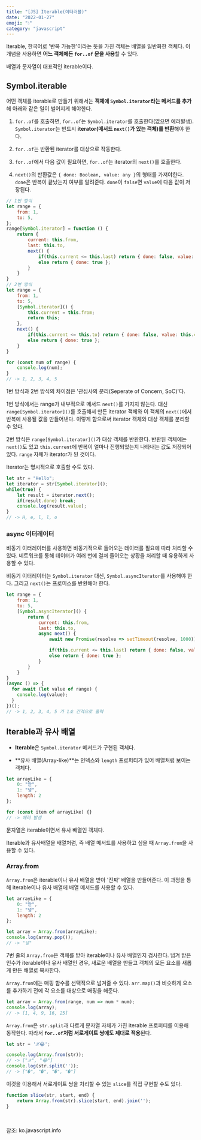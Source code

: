 ```yaml
---
title: "[JS] Iterable(이터러블)" 
date: "2022-01-27"
emoji: "💧"
category: "javascript"
---
```

Iterable, 한국어로 '반복 가능한'이라는 뜻을 가진 객체는 배열을 일반화한 객체다. 이 개념을 사용하면 **어느 객체에든 `for..of` 문을 사용**할 수 있다.

배열과 문자열이 대표적인 iterable이다.

## Symbol.iterable
어떤 객체를 iterable로 만들기 위해서는 **객체에 `Symbol.iterator`라는 메서드를 추가**해 아래와 같은 일이 벌어지게 해야한다.

1. `for..of`를 호출하면, `for..of`는 `Symbol.iterator`를 호출한다(없으면 에러발생). `Symbol.iterator`는 반드시 **iterator(메서드 `next()`가 있는 객체)를 반환**해야 한다.

2. `for..of`는 반환된 iterator를 대상으로 작동한다.

3. `for..of`에서 다음 값이 필요하면, `for..of`는 iterator의 `next()`를 호출한다.

4. `next()`의 반환값은 `{ done: Boolean, value: any }`의 형태를 가져야한다. `done`은 반복이 끝났는지 여부를 알려준다. `done`이 `false`면 `value`에 다음 값이 저장된다.

```js
// 1번 방식
let range = {
    from: 1,
    to: 5,
};
range[Symbol.iterator] = function () {
    return {
        current: this.from,
        last: this.to,
        next() {
            if(this.current <= this.last) return { done: false, value: this.current++ };
            else return { done: true };
        }
    }
}
// 2번 방식
let range = {
    from: 1,
    to: 5,
    [Symbol.iterator]() {
        this.current = this.from;
        return this;
    },
    next() {
        if(this.current <= this.to) return { done: false, value: this.current++ };
        else return { done: true };
    }
}

for (const num of range) {
    console.log(num);
}
// -> 1, 2, 3, 4, 5
```

1번 방식과 2번 방식의 차이점은 '관심사의 분리(Seperate of Concern, SoC)'다.

1번 방식에서는 range가 내부적으로 메서드 `next()`를 가지지 않는다. 대신 `range[Symbol.iterator]()`를 호출해서 만든 iterator 객체와 이 객체의 `next()`에서 반복에 사용될 값을 만들어낸다.
이렇게 함으로써 iterator 객체와 대상 객체를 분리할 수 있다.

2번 방식은 `range[Symbol.iterator]()`가 대상 객체를 반환한다. 반환된 객체에는 `next()`도 있고 `this.current`에 반복이 얼마나 진행되었는지 나타내는 값도 저장되어 있다. `range` 자체가 iterator가 된 것이다.

Iterator는 명시적으로 호출할 수도 있다.
```js
let str = "Hello";
let iterator = str[Symbol.iterator]();
while(true) {
    let result = iterator.next();
    if(result.done) break;
    console.log(result.value);
}
// -> H, e, l, l, o
```

### async 이터레이터
비동기 이터레이터를 사용하면 비동기적으로 들어오는 데이터를 필요에 따라 처리할 수 있다.
네트워크를 통해 데이터가 여러 번에 걸쳐 들어오는 상황을 처리할 때 유용하게 사용할 수 있다.

비동기 이터레이터는 `Symbol.iterator` 대신, `Symbol.asyncIterator`를 사용해야 한다. 그리고 `next()`는 프로미스를 반환해야 한다.
```js
let range = {
    from: 1,
    to: 5,
    [Symbol.asyncIterator]() {
        return {
            current: this.from,
            last: this.to,
            async next() {
                await new Promise(resolve => setTimeout(resolve, 1000));

                if(this.current <= this.last) return { done: false, value: this.current++ };
                else return { done: true };
            }
        }
    }
}
(async () => {
  for await (let value of range) {
    console.log(value);
  }
})();
// -> 1, 2, 3, 4, 5 가 1초 간격으로 출력
```

## Iterable과 유사 배열
- **Iterable**은 `Symbol.iterator` 메서드가 구현된 객체다.

- **유사 배열(Array-like)**는 인덱스와 `length` 프로퍼티가 있어 배열처럼 보이는 객체다.

```js
let arrayLike = {
    0: "안",
    1: "녕",
    length: 2
};

for (const item of arrayLike) {}
// -> 에러 발생
```

문자열은 iterable이면서 유사 배열인 객체다.

Iterable과 유사배열을 배열처럼, 즉 배열 메서드를 사용하고 싶을 때 `Array.from`을 사용할 수 있다.

### Array.from
`Array.from`은 iterable이나 유사 배열을 받아 '진짜' 배열을 만들어준다. 이 과정을 통해 iterable이나 유사 배열에 배열 메서드를 사용할 수 있다.

```js
let arrayLike = {
    0: "안",
    1: "녕",
    length: 2
};

let array = Array.from(arrayLike);
console.log(array.pop());
// -> "녕"
```

7번 줄의 `Array.from`은 객체를 받아 iterable이나 유사 배열인지 검사한다. 넘겨 받은 인수가 iterable이나 유사 배열인 경우, 새로운 배열을 만들고 객체의 모든 요소를 새롭게 만든 배열로 복사한다.

`Array.from`에는 매핑 함수를 선택적으로 넘겨줄 수 있다. `arr.map()`과 비슷하게 요소를 추가하기 전에 각 요소를 대상으로 매핑을 해준다.
```js
let array = Array.from(range, num => num * num);
console.log(array);
// -> [1, 4, 9, 16, 25]
```

`Array.from`은 `str.split`과 다르게 문자열 자체가 가진 iterable 프로퍼티를 이용해 동작한다. 따라서 **`for..of`처럼 서로게이트 쌍에도 제대로 적용**된다.
```js
let str = '𝒳😂';

console.log(Array.from(str));
// -> ["𝒳", "😂"]
console.log(str.split(''));
// -> ["�", "�", "�", "�"]
```

이것을 이용해서 서로게이트 쌍을 처리할 수 있는 `slice`를 직접 구현할 수도 있다.
```js
function slice(str, start, end) {
    return Array.from(str).slice(start, end).join('');
}
```

<br/>

참조: ko.javascript.info